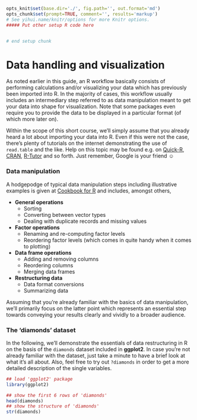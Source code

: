 ```{r knitsetup, echo=FALSE, results='hide', warning=FALSE, message=FALSE, cache=FALSE}
opts_knit$set(base.dir='./', fig.path='', out.format='md')
opts_chunk$set(prompt=TRUE, comment='', results='markup')
# See yihui.name/knitr/options for more Knitr options.
##### Put other setup R code here


# end setup chunk
```
# Data handling and visualization

As noted earlier in this guide, an R workflow basically consists of performing 
calculations and/or visualizing your data which has previously been imported into 
R. In the majority of cases, this workflow usually includes an intermediary step 
referred to as data manipulation meant to get your data into shape for 
visualization. Note that some packages even require you to provide the data to 
be displayed in a particular format (of which more later on).  

Within the scope of this short course, we'll simply assume that you already 
heard a lot about importing your data into R. Even if this were not the case, 
there's plenty of tutorials on the internet demonstrating the use of `read.table` 
and the like. Help on this topic may be found e.g. on 
[Quick-R](http://www.statmethods.net/input/importingdata.html), 
[CRAN](https://cran.r-project.org/doc/manuals/r-release/R-data.html), 
[R-Tutor](http://www.r-tutor.com/r-introduction/data-frame/data-import) and so 
forth. Just remember, Google is your friend &#9786;

### Data manipulation
A hodgepodge of typical data manipulation steps including illustrative examples 
is given at [Cookbook for R](http://www.cookbook-r.com/Manipulating_data/) and 
includes, amongst others,

* **General operations**
    * Sorting
    * Converting between vector types
    * Dealing with duplicate records and missing values
* **Factor operations**
    * Renaming and re-computing factor levels
    * Reordering factor levels (which comes in quite handy when it comes to plotting)
* **Data frame operations**
    * Adding and removing columns
    * Reordering columns
    * Merging data frames
* **Restructuring data**
    * Data format conversions
    * Summarizing data

Assuming that you're already familiar with the basics of data manipulation, we'll 
primarily focus on the latter point which represents an essential step towards 
conveying your results clearly and vividly to a broader audience. 

### The 'diamonds' dataset
In the following, we'll demonstrate the essentials of data restructuring in R on 
the basis of the `diamonds` dataset included in **ggplot2**. In case you're not 
already familiar with the dataset, just take a minute to have a brief look at 
what it's all about. Also, feel free to try out `?diamonds` in order to get a 
more detailed description of the single variables.

```{r diamonds}
## load 'ggplot2' package
library(ggplot2)

## show the first 6 rows of 'diamonds'
head(diamonds)
## show the structure of 'diamonds'
str(diamonds)
```

